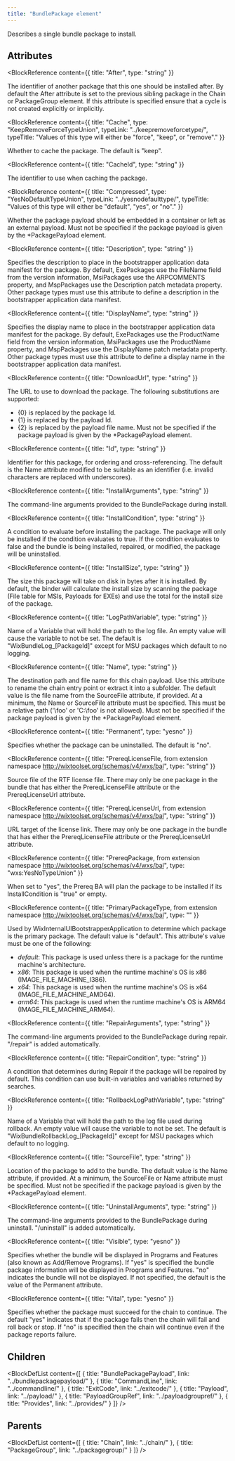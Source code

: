 ```yaml
---
title: "BundlePackage element"
---
```



Describes a single bundle package to install.


## Attributes

<BlockWrapper>

  <BlockReference
    content={{
      title: "After",
      type: "string"
    }}
  >
  The identifier of another package that this one should be installed after. By default the After
   attribute is set to the previous sibling package in the Chain or PackageGroup element. If this
   attribute is specified ensure that a cycle is not created explicitly or implicitly.
  </BlockReference>

  <BlockReference
    content={{
      title: "Cache",
      type: "KeepRemoveForceTypeUnion",
      typeLink: "../keepremoveforcetype/",
      typeTitle: "Values of this type will either be \"force\", \"keep\", or \"remove\"."
    }}
  >
  Whether to cache the package. The default is "keep".
  </BlockReference>

  <BlockReference
    content={{
      title: "CacheId",
      type: "string"
    }}
  >
  The identifier to use when caching the package.
  </BlockReference>

  <BlockReference
    content={{
      title: "Compressed",
      type: "YesNoDefaultTypeUnion",
      typeLink: "../yesnodefaulttype/",
      typeTitle: "Values of this type will either be \"default\", \"yes\", or \"no\"."
    }}
  >
  Whether the package payload should be embedded in a container or left as an external payload.
   Must not be specified if the package payload is given by the *PackagePayload element.
  </BlockReference>

  <BlockReference
    content={{
      title: "Description",
      type: "string"
    }}
  >
  Specifies the description to place in the bootstrapper application data manifest for the package. By default, ExePackages
   use the FileName field from the version information, MsiPackages use the ARPCOMMENTS property, and MspPackages use
   the Description patch metadata property. Other package types must use this attribute to define a description in the
   bootstrapper application data manifest.
  </BlockReference>

  <BlockReference
    content={{
      title: "DisplayName",
      type: "string"
    }}
  >
  Specifies the display name to place in the bootstrapper application data manifest for the package. By default, ExePackages
   use the ProductName field from the version information, MsiPackages use the ProductName property, and MspPackages use
   the DisplayName patch metadata property. Other package types must use this attribute to define a display name in the
   bootstrapper application data manifest.
  </BlockReference>

  <BlockReference
    content={{
      title: "DownloadUrl",
      type: "string"
    }}
  >
  The URL to use to download the package. The following substitutions are supported:
  
  
  - \{0} is replaced by the package Id.
  - \{1} is replaced by the payload Id.
  - \{2} is replaced by the payload file name.
  Must not be specified if the package payload is given by the *PackagePayload element.
  </BlockReference>

  <BlockReference
    content={{
      title: "Id",
      type: "string"
    }}
  >
  Identifier for this package, for ordering and cross-referencing. The default is the Name attribute
   modified to be suitable as an identifier (i.e. invalid characters are replaced with underscores).
  </BlockReference>

  <BlockReference
    content={{
      title: "InstallArguments",
      type: "string"
    }}
  >
  The command-line arguments provided to the BundlePackage during install.
  </BlockReference>

  <BlockReference
    content={{
      title: "InstallCondition",
      type: "string"
    }}
  >
  A condition to evaluate before installing the package. The package will only be installed if the condition
   evaluates to true. If the condition evaluates to false and the bundle is being installed, repaired, or modified,
   the package will be uninstalled.
  </BlockReference>

  <BlockReference
    content={{
      title: "InstallSize",
      type: "string"
    }}
  >
  The size this package will take on disk in bytes after it is installed. By default, the binder will
   calculate the install size by scanning the package (File table for MSIs, Payloads for EXEs)
   and use the total for the install size of the package.
  </BlockReference>

  <BlockReference
    content={{
      title: "LogPathVariable",
      type: "string"
    }}
  >
  Name of a Variable that will hold the path to the log file. An empty value will cause the variable to not
   be set. The default is "WixBundleLog_[PackageId]" except for MSU packages which default to no logging.
  </BlockReference>

  <BlockReference
    content={{
      title: "Name",
      type: "string"
    }}
  >
  The destination path and file name for this chain payload. Use this attribute to rename the
   chain entry point or extract it into a subfolder. The default value is the file name from the
   SourceFile attribute, if provided. At a minimum, the Name or SourceFile attribute must be specified.
   This must be a relative path ('\foo' or 'C:\foo' is not allowed).
   Must not be specified if the package payload is given by the *PackagePayload element.
  </BlockReference>

  <BlockReference
    content={{
      title: "Permanent",
      type: "yesno"
    }}
  >
  Specifies whether the package can be uninstalled. The default is "no".
  </BlockReference>

  <BlockReference
    content={{
      title: "PrereqLicenseFile, from extension namespace http://wixtoolset.org/schemas/v4/wxs/bal",
      type: "string"
    }}
  >
  Source file of the RTF license file.
   There may only be one package in the bundle that has either the PrereqLicenseFile attribute or the PrereqLicenseUrl attribute.
  </BlockReference>

  <BlockReference
    content={{
      title: "PrereqLicenseUrl, from extension namespace http://wixtoolset.org/schemas/v4/wxs/bal",
      type: "string"
    }}
  >
  URL target of the license link.
   There may only be one package in the bundle that has either the PrereqLicenseFile attribute or the PrereqLicenseUrl attribute.
  </BlockReference>

  <BlockReference
    content={{
      title: "PrereqPackage, from extension namespace http://wixtoolset.org/schemas/v4/wxs/bal",
      type: "wxs:YesNoTypeUnion"
    }}
  >
  When set to "yes", the Prereq BA will plan the package to be installed if its InstallCondition is "true" or empty.
  </BlockReference>

  <BlockReference
    content={{
      title: "PrimaryPackageType, from extension namespace http://wixtoolset.org/schemas/v4/wxs/bal",
      type: ""
    }}
  >
  Used by WixInternalUIBootstrapperApplication to determine which package is the primary package. The default value is "default". This attribute's value must be one of the following:
  - *default*: This package is used unless there is a package for the runtime machine's architecture.
  - *x86*: This package is used when the runtime machine's OS is x86 (IMAGE_FILE_MACHINE_I386).
  - *x64*: This package is used when the runtime machine's OS is x64 (IMAGE_FILE_MACHINE_AMD64).
  - *arm64*: This package is used when the runtime machine's OS is ARM64 (IMAGE_FILE_MACHINE_ARM64).
  </BlockReference>

  <BlockReference
    content={{
      title: "RepairArguments",
      type: "string"
    }}
  >
  The command-line arguments provided to the BundlePackage during repair.
   "/repair" is added automatically.
  </BlockReference>

  <BlockReference
    content={{
      title: "RepairCondition",
      type: "string"
    }}
  >
  A condition that determines during Repair if the package will be repaired by default.
   This condition can use built-in variables and variables returned by searches.
  </BlockReference>

  <BlockReference
    content={{
      title: "RollbackLogPathVariable",
      type: "string"
    }}
  >
  Name of a Variable that will hold the path to the log file used during rollback. An empty value will cause
   the variable to not be set. The default is "WixBundleRollbackLog_[PackageId]" except for MSU packages which
   default to no logging.
  </BlockReference>

  <BlockReference
    content={{
      title: "SourceFile",
      type: "string"
    }}
  >
  Location of the package to add to the bundle.
   The default value is the Name attribute, if provided.
   At a minimum, the SourceFile or Name attribute must be specified.
   Must not be specified if the package payload is given by the *PackagePayload element.
  </BlockReference>

  <BlockReference
    content={{
      title: "UninstallArguments",
      type: "string"
    }}
  >
  The command-line arguments provided to the BundlePackage during uninstall.
   "/uninstall" is added automatically.
  </BlockReference>

  <BlockReference
    content={{
      title: "Visible",
      type: "yesno"
    }}
  >
  Specifies whether the bundle will be displayed in Programs and Features (also known as Add/Remove Programs).
   If "yes" is specified the bundle package information will be displayed in Programs and Features.
   "no" indicates the bundle will not be displayed.
   If not specified, the default is the value of the Permanent attribute.
  </BlockReference>

  <BlockReference
    content={{
      title: "Vital",
      type: "yesno"
    }}
  >
  Specifies whether the package must succeed for the chain to continue. The default "yes"
   indicates that if the package fails then the chain will fail and roll back or stop. If
   "no" is specified then the chain will continue even if the package reports failure.
  </BlockReference>

</BlockWrapper>

## Children

<BlockDefList content={[
    {
      title: "BundlePackagePayload",
      link: "../bundlepackagepayload/"
    },
    {
      title: "CommandLine",
      link: "../commandline/"
    },
    {
      title: "ExitCode",
      link: "../exitcode/"
    },
    {
      title: "Payload",
      link: "../payload/"
    },
    {
      title: "PayloadGroupRef",
      link: "../payloadgroupref/"
    },
    {
      title: "Provides",
      link: "../provides/"
    }
  ]}
/>

## Parents

<BlockDefList content={[
    {
      title: "Chain",
      link: "../chain/"
    },
    {
      title: "PackageGroup",
      link: "../packagegroup/"
    }
  ]}
/>